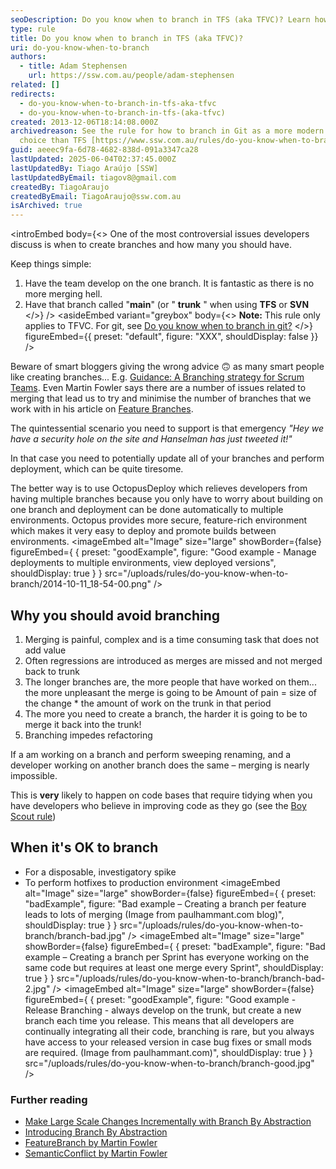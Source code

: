 ```yaml
---
seoDescription: Do you know when to branch in TFS (aka TFVC)? Learn how to simplify your workflow and avoid merging hell by understanding when to create branches.
type: rule
title: Do you know when to branch in TFS (aka TFVC)?
uri: do-you-know-when-to-branch
authors:
  - title: Adam Stephensen
    url: https://ssw.com.au/people/adam-stephensen
related: []
redirects:
  - do-you-know-when-to-branch-in-tfs-aka-tfvc
  - do-you-know-when-to-branch-in-tfs-(aka-tfvc)
created: 2013-12-06T18:14:08.000Z
archivedreason: See the rule for how to branch in Git as a more modern tool
  choice than TFS [https://www.ssw.com.au/rules/do-you-know-when-to-branch-in-git](/rules/do-you-know-when-to-branch-in-git)
guid: aeeec9fa-6d78-4682-838d-091a3347ca28
lastUpdated: 2025-06-04T02:37:45.000Z
lastUpdatedBy: Tiago Araújo [SSW]
lastUpdatedByEmail: tiagov8@gmail.com
createdBy: TiagoAraujo
createdByEmail: TiagoAraujo@ssw.com.au
isArchived: true
---
```


<introEmbed
  body={<>
One of the most controversial issues developers discuss is when to create branches and how many you should have.

Keep things simple:

1. Have the team develop on the one branch. It is fantastic as there is no more merging hell.
2. Have that branch called "**main**" (or " **trunk** " when using **TFS** or **SVN**
  </>}
/>
<asideEmbed
  variant="greybox"
  body={<>
    **Note:** This rule only applies to TFVC. For git, see [Do you know when to branch in git?](/do-you-know-when-to-branch-in-git)
  </>}
  figureEmbed={{
    preset: "default",
    figure: "XXX",
    shouldDisplay: false
  }}
/>

Beware of smart bloggers giving the wrong advice 🙃 as many smart people like creating branches... E.g. [Guidance: A Branching strategy for Scrum Teams](https://nkdagility.com/resources/blog/guidance-a-branching-strategy-for-scrum-teams/). Even Martin Fowler says there are a number of issues related to merging that lead us to try and minimise the number of branches that we work with in his article on [Feature Branches](https://martinfowler.com/bliki/FeatureBranch.html).

The quintessential scenario you need to support is that emergency _"Hey we have a security hole on the site and Hanselman has just tweeted it!"_

In that case you need to potentially update all of your branches and perform deployment, which can be quite tiresome.

The better way is to use OctopusDeploy which relieves developers from having multiple branches because you only have to worry about building on one branch and deployment can be done automatically to multiple environments. Octopus provides more secure, feature-rich environment which makes it very easy to deploy and promote builds between environments.
<imageEmbed
  alt="Image"
  size="large"
  showBorder={false}
  figureEmbed={ {
    preset: "goodExample",
    figure: "Good example - Manage deployments to multiple environments, view deployed versions",
    shouldDisplay: true
  } }
  src="/uploads/rules/do-you-know-when-to-branch/2014-10-11_18-54-00.png"
/>

## Why you should avoid branching

1. Merging is painful, complex and is a time consuming task that does not add value
2. Often regressions are introduced as merges are missed and not merged back to trunk
3. The longer branches are, the more people that have worked on them... the more unpleasant the merge is going to be
   Amount of pain = size of the change \* the amount of work on the trunk in that period
4. The more you need to create a branch, the harder it is going to be to merge it back into the trunk!
5. Branching impedes refactoring

If a am working on a branch and perform sweeping renaming, and a developer working on another branch does the same – merging is nearly impossible.

This is **very** likely to happen on code bases that require tidying when you have developers who believe in improving code as they go (see the [Boy Scout rule](/follow-boy-scout-rule))

## When it's OK to branch

* For a disposable, investigatory spike
* To perform hotfixes to production environment
<imageEmbed
  alt="Image"
  size="large"
  showBorder={false}
  figureEmbed={ {
    preset: "badExample",
    figure: "Bad example – Creating a branch per feature leads to lots of merging (Image from paulhammant.com blog)",
    shouldDisplay: true
  } }
  src="/uploads/rules/do-you-know-when-to-branch/branch-bad.jpg"
/>
<imageEmbed
  alt="Image"
  size="large"
  showBorder={false}
  figureEmbed={ {
    preset: "badExample",
    figure: "Bad example – Creating a branch per Sprint has everyone working on the same code but requires at least one merge every Sprint",
    shouldDisplay: true
  } }
  src="/uploads/rules/do-you-know-when-to-branch/branch-bad-2.jpg"
/>
<imageEmbed
  alt="Image"
  size="large"
  showBorder={false}
  figureEmbed={ {
    preset: "goodExample",
    figure: "Good example - Release Branching - always develop on the trunk, but create a new branch each time you release. This means that all developers are continually integrating all their code, branching is rare, but you always have access to your released version in case bug fixes or small mods are required. (Image from paulhammant.com)",
    shouldDisplay: true
  } }
  src="/uploads/rules/do-you-know-when-to-branch/branch-good.jpg"
/>

### Further reading

* [Make Large Scale Changes Incrementally with Branch By Abstraction](https://continuousdelivery.com/2011/05/make-large-scale-changes-incrementally-with-branch-by-abstraction/)
* [Introducing Branch By Abstraction](https://paulhammant.com/blog/branch_by_abstraction.html)
* [FeatureBranch by Martin Fowler](https://martinfowler.com/bliki/FeatureBranch.html)
* [SemanticConflict by Martin Fowler](https://martinfowler.com/bliki/SemanticConflict.html)
